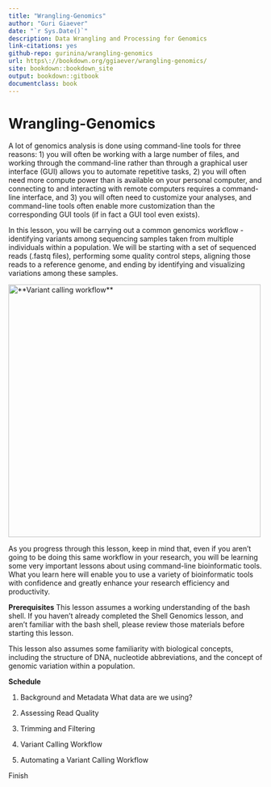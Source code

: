 ```yaml
---
title: "Wrangling-Genomics"
author: "Guri Giaever"
date: "`r Sys.Date()`"
description: Data Wrangling and Processing for Genomics
link-citations: yes
github-repo: gurinina/wrangling-genomics
url: https\://bookdown.org/ggiaever/wrangling-genomics/
site: bookdown::bookdown_site
output: bookdown::gitbook
documentclass: book
---
```


# Wrangling-Genomics

A lot of genomics analysis is done using command-line tools for three reasons:
1) you will often be working with a large number of files, and working through the command-line rather than through a graphical user interface (GUI) allows you to automate repetitive tasks,
2) you will often need more compute power than is available on your personal computer, and connecting to and interacting with remote computers requires a command-line interface, and
3) you will often need to customize your analyses, and command-line tools often enable more customization than the corresponding GUI tools (if in fact a GUI tool even exists).

In this lesson, you will be carrying out a common genomics workflow - identifying variants among sequencing samples taken from multiple individuals within a population. We will be starting with a set of sequenced reads (.fastq files), performing some quality control steps, aligning those reads to a reference genome, and ending by identifying and visualizing variations among these samples.

<img src="img/variant_calling_workflow_full.png" alt = "**Variant calling workflow**" width = "500px" class="center">

As you progress through this lesson, keep in mind that, even if you aren’t going to be doing this same workflow in your research, you will be learning some very important lessons about using command-line bioinformatic tools. What you learn here will enable you to use a variety of bioinformatic tools with confidence and greatly enhance your research efficiency and productivity.

**Prerequisites**
This lesson assumes a working understanding of the bash shell. If you haven’t already completed the Shell Genomics lesson, and aren’t familiar with the bash shell, please review those materials before starting this lesson.

This lesson also assumes some familiarity with biological concepts, including the structure of DNA, nucleotide abbreviations, and the concept of genomic variation within a population.


**Schedule**

1. Background and Metadata	What data are we using?

2. Assessing Read Quality	

3. Trimming and Filtering	

4. Variant Calling Workflow	

5. Automating a Variant Calling Workflow

Finish


